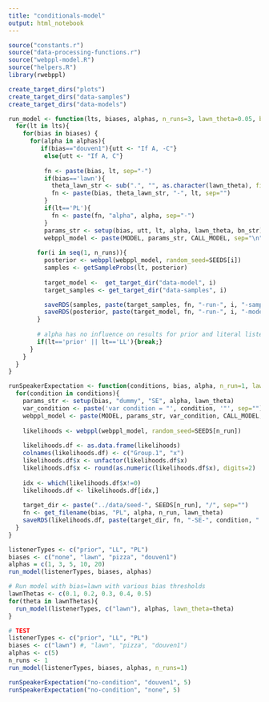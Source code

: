 ```yaml
---
title: "conditionals-model"
output: html_notebook
---
```


```r
source("constants.r")
source("data-processing-functions.r")
source("webppl-model.R")
source("helpers.R")
library(rwebppl)

create_target_dirs("plots")
create_target_dirs("data-samples")
create_target_dirs("data-models")
```

```r
run_model <- function(lts, biases, alphas, n_runs=3, lawn_theta=0.05, bn_str='{table:[], cn:""}'){
  for(lt in lts){
    for(bias in biases) {
      for(alpha in alphas){
         if(bias=="douven1"){utt <- "If A, -C"}
          else{utt <- "If A, C"}
          
          fn <- paste(bias, lt, sep="-")
          if(bias=='lawn'){
            theta_lawn_str <- sub(".", "", as.character(lawn_theta), fixed = TRUE)
            fn <- paste(bias, theta_lawn_str, "-", lt, sep="")
          }
          if(lt=='PL'){
            fn <- paste(fn, "alpha", alpha, sep="-")
          }
          params_str <- setup(bias, utt, lt, alpha, lawn_theta, bn_str)
          webppl_model <- paste(MODEL, params_str, CALL_MODEL, sep="\n")
        
        for(i in seq(1, n_runs)){
          posterior <- webppl(webppl_model, random_seed=SEEDS[i])
          samples <- getSampleProbs(lt, posterior)
          
          target_model <-  get_target_dir("data-model", i)
          target_samples <- get_target_dir("data-samples", i) 

          saveRDS(samples, paste(target_samples, fn, "-run-", i, "-samples.rds", sep=""))
          saveRDS(posterior, paste(target_model, fn, "-run-", i, "-model.rds", sep=""))
        }
        
        # alpha has no influence on results for prior and literal listener
        if(lt=='prior' || lt=='LL'){break;}
      }
    }
  }
}

runSpeakerExpectation <- function(conditions, bias, alpha, n_run=1, lawn_theta=0.05){
  for(condition in conditions){
    params_str <- setup(bias, "dummy", "SE", alpha, lawn_theta)
    var_condition <- paste('var condition = "', condition, '"', sep="")
    webppl_model <- paste(MODEL, params_str, var_condition, CALL_MODEL, sep="\n")
    
    likelihoods <- webppl(webppl_model, random_seed=SEEDS[n_run])
    
    likelihoods.df <- as.data.frame(likelihoods)
    colnames(likelihoods.df) <- c("Group.1", "x")
    likelihoods.df$x <- unfactor(likelihoods.df$x)
    likelihoods.df$x <- round(as.numeric(likelihoods.df$x), digits=2)
    
    idx <- which(likelihoods.df$x!=0)
    likelihoods.df <- likelihoods.df[idx,]
    
    target_dir <- paste("../data/seed-", SEEDS[n_run], "/", sep="")
    fn <- get_filename(bias, "PL", alpha, n_run, lawn_theta)
    saveRDS(likelihoods.df, paste(target_dir, fn, "-SE-", condition, ".rds", sep=""))
  }
}

```

```r
listenerTypes <- c("prior", "LL", "PL")
biases <- c("none", "lawn", "pizza", "douven1")
alphas = c(1, 3, 5, 10, 20)
run_model(listenerTypes, biases, alphas)

# Run model with bias=lawn with various bias thresholds
lawnThetas <- c(0.1, 0.2, 0.3, 0.4, 0.5)
for(theta in lawnThetas){
  run_model(listenerTypes, c("lawn"), alphas, lawn_theta=theta)
}

# TEST
listenerTypes <- c("prior", "LL", "PL")
biases <- c("lawn") #, "lawn", "pizza", "douven1")
alphas <- c(5)
n_runs <- 1
run_model(listenerTypes, biases, alphas, n_runs=1)

```

```r
runSpeakerExpectation("no-condition", "douven1", 5)
runSpeakerExpectation("no-condition", "none", 5)
```


